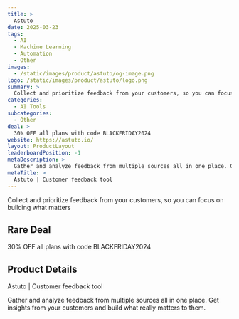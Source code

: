 ```yaml
---
title: >
  Astuto
date: 2025-03-23
tags:
  - AI
  - Machine Learning
  - Automation
  - Other
images:
  - /static/images/product/astuto/og-image.png
logo: /static/images/product/astuto/logo.png
summary: >
  Collect and prioritize feedback from your customers, so you can focus on building what matters
categories:
  - AI Tools
subcategories:
  - Other
deal: >
  30% OFF all plans with code BLACKFRIDAY2024
website: https://astuto.io/
layout: ProductLayout
leaderboardPosition: -1
metaDescription: >
  Gather and analyze feedback from multiple sources all in one place. Get insights from your customers and build what really matters to them.
metaTitle: >
  Astuto | Customer feedback tool
---
```

Collect and prioritize feedback from your customers, so you can focus on building what matters

## Rare Deal

30% OFF all plans with code BLACKFRIDAY2024

## Product Details

Astuto | Customer feedback tool

Gather and analyze feedback from multiple sources all in one place. Get insights from your customers and build what really matters to them.
